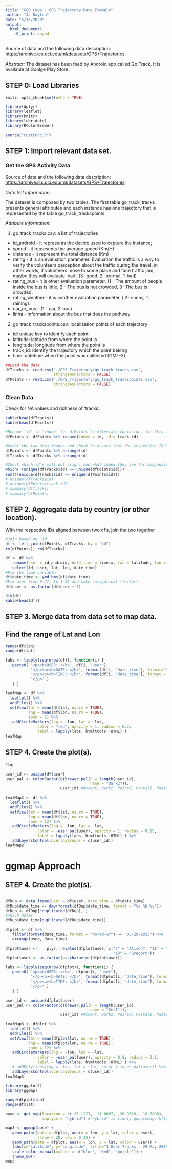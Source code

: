 ```yaml
---
title: "GEO_Code - GPS Trajectory Data Example"
author: "J. Dayton"
date: "5/13/2020"
output:
  html_document:
    df_print: paged
---
```


Source of data and the following data description: <https://archive.ics.uci.edu/ml/datasets/GPS+Trajectories>.

*Abstract:* The dataset has been feed by Android app called Go!Track. It is available at Goolge Play Store.

## STEP 0: Load Libraries

```r
knitr::opts_chunk$set(echo = TRUE)

library(dplyr)
library(leaflet)
library(knitr)
library(lubridate)
library(RColorBrewer)

source("custFunc.R")
```

## STEP 1: Import relevant data set.

### Get the GPS Activity Data

Source of data and the following data description: <https://archive.ics.uci.edu/ml/datasets/GPS+Trajectories>.

*Data Set Information:*

The dataset is composed by two tables. The first table go_track_tracks presents general attributes and each instance has one trajectory that is represented by the table go_track_trackspoints.


*Attribute Information:*

(1) go_track_tracks.csv: a list of trajectories
* id_android - it represents the device used to capture the instance;
* speed - it represents the average speed (Km/H)
* distance - it represent the total distance (Km)
* rating - it is an evaluation parameter. Evaluation the traffic is a way to verify the volunteers perception about the traffic during the travel, in other words, if volunteers move to some place and face traffic jam, maybe they will evaluate 'bad'. (3- good, 2- normal, 1-bad).
* rating_bus - it is other evaluation parameter. (1 - The amount of people inside the bus is little, 2 - The bus is not crowded, 3- The bus is crowded.
* rating_weather - it is another evaluation parameter. ( 2- sunny, 1- raining).
* car_or_bus - (1 - car, 2-bus)
* linha - information about the bus that does the pathway

(2) go_track_trackspoints.csv: localization points of each trajectory
* id: unique key to identify each point
* latitude: latitude from where the point is
* longitude: longitude from where the point is
* track_id: identify the trajectory which the point belong
* time: datetime when the point was collected (GMT-3)

```r
##Load the data
dfTracks <- read.csv("./GPS_Trajectory/go_track_tracks.csv", 
                     stringsAsFactors = FALSE)
dfPoints <- read.csv("./GPS_Trajectory/go_track_trackspoints.csv", 
                     stringsAsFactors = FALSE)
```



### Clean Data

Check for NA values and richness of 'tracks'.

```r
kable(head(dfTracks))
kable(head(dfPoints))

#Rename 'id' to 'index' for dfPoints to elleviate confusion, for this file we want 'track_id'
dfPoints <- dfPoints %>% rename(index = id, id = track_id)

#order the two data frames and check to ensure that the respective ID's align
dfPoints <- dfPoints %>% arrange(id)
dfTracks <- dfTracks %>% arrange(id)

#Check which id's will not align, and what index they are for diagnosis
which(!(unique(dfTracks$id) == unique(dfPoints$id)))
sum(!(unique(dfTracks$id) == unique(dfPoints$id)))
# unique(dfTracks$id)
# unique(dfPoints$track_id)
# summary(dfTracks)
# summary(dfPoints)
```

## STEP 2. Aggregate data by country (or other location).


With the respective IDs aligned between two df's, join the two together

``` r
#Join based on 'id' 
df <- left_join(dfPoints, dfTracks, by = "id")
rm(dfPoints); rm(dfTracks)

df <- df %>%
   rename(user = id_android, date_time = time.x, lat = latitude, lon = longitude) %>%
   select(id, user, lat, lon, date_time)
#Fix the time variable
df$date_time <- ymd_hms(df$date_time)
#Fix user from 0-27, to 1-28 and make catagorical (factor)
df$user <- as.factor(df$user + 1)

dim(df)
kable(head(df))
```


## STEP 3. Merge data from data set to map data.

## Find the range of Lat and Lon

```r
range(df$lon)
range(df$lat)
```

```r
labs <- lapply(seq(nrow(df)), function(i) {
   paste0( '<p><b>USER: </b>', df[i, "user"],
           '</p><p><b>DATE: </b>', format(df[i, "date_time"], format="%d %b %y"), 
           '</p><p><b>TIME: </b>', format(df[i, "date_time"], format = "%H:%M"), 
           '</p>' ) 
   } )

leafMap <- df %>% 
  leaflet() %>% 
  addTiles() %>%
  setView(lat = mean(df$lat, na.rm = TRUE),
          lng = mean(df$lon, na.rm = TRUE),
          zoom = 6) %>%
   addCircleMarkers(lng = ~lon, lat = ~lat,  
              color = "red", opacity = 1, radius = 0.2,
              label = lapply(labs, htmltools::HTML) )
leafMap
```

## STEP 4. Create the plot(s).

The 

``` r
user_id <- unique(df$user)
user_pal <- colorFactor(c(brewer.pal(n = length(user_id), 
                                     name = "Dark2")), 
                        user_id) #Accent, Dark2, Paired, Pastel1, Pastel2, Set1, Set2, Set3.

leafMap2 <- df %>% 
  leaflet() %>% 
  addTiles() %>%
  setView(lat = mean(df$lat, na.rm = TRUE),
          lng = mean(df$lon, na.rm = TRUE),
          zoom = 12) %>%
   addCircleMarkers(lng = ~lon, lat = ~lat,  
              color = ~user_pal(user), opacity = 1, radius = 0.15,
              label = lapply(labs, htmltools::HTML) ) %>% 
   addLayersControl(overlayGroups = c(user_id))
leafMap2
```

# ggmap Approach

## STEP 4. Create the plot(s).

```r

```


```r
dfDup <- data.frame(user = df$user, date_time = df$date_time)
dfDup$date_time <- dmy(format(dfDup$date_time, format = "%d %b %y"))
dfDup <- dfDup[!duplicated(dfDup), ]
#which dates
dfDup$date_time[duplicated(dfDup$date_time)]
```

```r
dfplot <- df %>%
   filter(format(date_time, format = "%m-%d-%Y") == "05-29-2015") %>%
   arrange(user, date_time) 

dfplot$user <-    plyr::revalue(dfplot$user, c("2" = "Alison", "11" = "Rodd", 
                                               "13" = "Gregory"))   
dfplot$user <- as.factor(as.character(dfplot$user))

labs <- lapply(seq(nrow(dfplot)), function(i) {
   paste0( '<p><b>USER: </b>', dfplot[i, "user"],
           '</p><p><b>DATE: </b>', format(dfplot[i, "date_time"], format="%d %b %y"), 
           '</p><p><b>TIME: </b>', format(dfplot[i, "date_time"], format = "%H:%M"), 
           '</p>' ) 
   } )

user_id <- unique(dfplot$user)
user_pal <- colorFactor(c(brewer.pal(n = length(user_id), 
                                     name = "Set1")), 
                        user_id) #Accent, Dark2, Paired, Pastel1, Pastel2, Set1, Set2, Set3.

leafMap3 <- dfplot %>% 
  leaflet() %>% 
  addTiles() %>%
  setView(lat = mean(dfplot$lat, na.rm = TRUE),
          lng = mean(dfplot$lon, na.rm = TRUE),
          zoom = 12) %>%
   addCircleMarkers(lng = ~lon, lat = ~lat,  
              color = ~user_pal(user), opacity = 0.8, radius = 0.1,
              label = lapply(labs, htmltools::HTML) ) %>%
   # addPolylines(lng = ~lon, lat = ~lat, color = ~user_pal(user)) %>%
   addLayersControl(overlayGroups = c(user_id))
leafMap3   
```

```r
library(ggplot2)
library(ggmap)
```

```r
range(dfplot$lon)
range(df$lat)

base <- get_map(location = c(-37.1223, -11.0007, -36.9529, -10.8808), 
                maptype = "hybrid") #"hybrid" is likely googlemap; https://www.openstreetmap.org/export#map=13/-10.9408/-37.0376&layers=C

map3 <- ggmap(base) + 
   geom_point(data = dfplot, aes(x = lon, y = lat, color = user),
              shape = 20, cex = 0.25) +
   geom_path(data = dfplot, aes(x = lon, y = lat, color = user)) +
   labs(x="Latitude", y="Longitude", title="3 User Tracks - 29 May 2015") +
   scale_color_manual(values = c("blue", "red", "purple")) +
   theme_bw() 
map3
```




